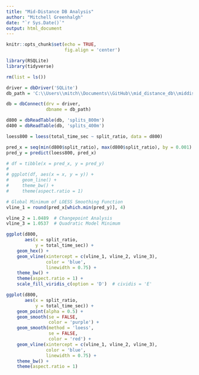```yaml
---
title: "Mid-Distance DB Analysis"
author: "Mitchell Greenhalgh"
date: "`r Sys.Date()`"
output: html_document
---
```


```r
knitr::opts_chunk$set(echo = TRUE,
                      fig.align = 'center')

library(RSQLite)
library(tidyverse)

rm(list = ls())
```

```r
driver = dbDriver('SQLite')
db_path = 'C:\\Users\\mitch\\Documents\\GitHub\\mid_distance_db\\middistanceDB_master.db'

db = dbConnect(drv = driver,
               dbname = db_path)

d800 = dbReadTable(db, 'splits_800m')
d400 = dbReadTable(db, 'splits_400m')
```

```r
loess800 = loess(total_time_sec ~ split_ratio, data = d800)

pred_x = seq(min(d800$split_ratio), max(d800$split_ratio), by = 0.001)
pred_y = predict(loess800, pred_x)

# df = tibble(x = pred_x, y = pred_y)
# 
# ggplot(df, aes(x = x, y = y)) + 
#     geom_line() + 
#     theme_bw() + 
#     theme(aspect.ratio = 1)

# Global Minimum of LOESS Smoothing Function
vline_1 = round(pred_x[which.min(pred_y)], 4)

vline_2 = 1.0489  # Changepoint Analysis
vline_3 = 1.0537  # Quadratic Model Minimum

ggplot(d800, 
       aes(x = split_ratio,
           y = total_time_sec)) + 
    geom_hex() +
    geom_vline(xintercept = c(vline_1, vline_2, vline_3),
               color = 'blue',
               linewidth = 0.75) +
    theme_bw() + 
    theme(aspect.ratio = 1) + 
    scale_fill_viridis_c(option = 'D')  # cividis = 'E'

ggplot(d800, 
       aes(x = split_ratio,
           y = total_time_sec)) + 
    geom_point(alpha = 0.5) +
    geom_smooth(se = FALSE,
                color = 'purple') +
    geom_smooth(method = 'loess',
                se = FALSE,
                color = 'red') +
    geom_vline(xintercept = c(vline_1, vline_2, vline_3),
               color = 'blue',
               linewidth = 0.75) +
    theme_bw() + 
    theme(aspect.ratio = 1)
```

